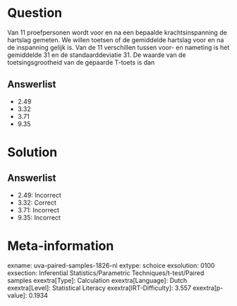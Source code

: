 Question
========

Van 11 proefpersonen wordt voor en na een bepaalde krachtsinspanning de
hartslag gemeten. We willen toetsen of de gemiddelde hartslag voor en na
de inspanning gelijk is. Van de 11 verschillen tussen voor- en nameting
is het gemiddelde 31 en de standaarddeviatie 31. De waarde van de
toetsingsgrootheid van de gepaarde T-toets is dan

Answerlist
----------

* 2.49
* 3.32
* 3.71
* 9.35

Solution
========

Answerlist
----------

* 2.49: Incorrect
* 3.32: Correct
* 3.71: Incorrect
* 9.35: Incorrect

Meta-information
================
exname: uva-paired-samples-1826-nl
extype: schoice
exsolution: 0100
exsection: Inferential Statistics/Parametric Techniques/t-test/Paired samples
exextra[Type]: Calculation
exextra[Language]: Dutch
exextra[Level]: Statistical Literacy
exextra[IRT-Difficulty]: 3.557
exextra[p-value]: 0.1934
